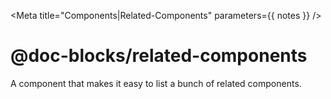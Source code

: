 

<Meta title="Components|Related-Components" parameters={{ notes }} />

# @doc-blocks/related-components

A component that makes it easy to list a bunch of related components.

<Preview>
  <Story name="Basic Usage">
    <ThemeProvider theme={ensure(themes.light)}>
      <RelatedComponents
        components={[
          'Components/Responsive Story',
          'Components/Row'
        ]}
      />
    </ThemeProvider>
  </Story>
</Preview>
